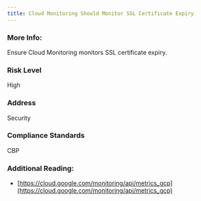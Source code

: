 ```yaml
---
title: Cloud Monitoring Should Monitor SSL Certificate Expiry
---
```


### More Info:

Ensure Cloud Monitoring monitors SSL certificate expiry.

### Risk Level

High

### Address

Security

### Compliance Standards

CBP

### Additional Reading:

- [https://cloud.google.com/monitoring/api/metrics_gcp](https://cloud.google.com/monitoring/api/metrics_gcp)
